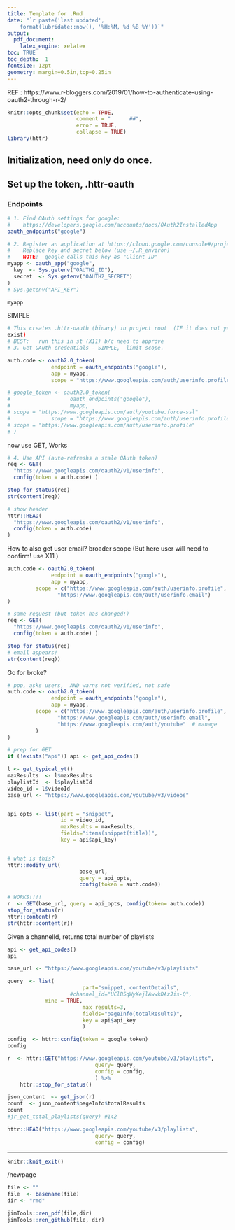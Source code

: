 ```yaml
--- 
title: Template for .Rmd 
date: "`r paste('last updated', 
    format(lubridate::now(), '%H:%M, %d %B %Y'))`"
output: 
  pdf_document: 
    latex_engine: xelatex
toc: TRUE 
toc_depth:  1 
fontsize: 12pt 
geometry: margin=0.5in,top=0.25in 
---
```

REF : 
https://www.r-bloggers.com/2019/01/how-to-authenticate-using-oauth2-through-r-2/
```r
knitr::opts_chunk$set(echo = TRUE,
                      comment = "      ##",
                      error = TRUE,
                      collapse = TRUE)
library(httr)
```

## Initialization,  need only do once.
## Set up the token, .httr-oauth

### Endpoints
```r

# 1. Find OAuth settings for google:
#    https://developers.google.com/accounts/docs/OAuth2InstalledApp
oauth_endpoints("google")

```
```r

# 2. Register an application at https://cloud.google.com/console#/project
#    Replace key and secret below (use ~/.R_environ)
#    NOTE:  google calls this key as "Client ID"
myapp <- oauth_app("google",
  key  <- Sys.getenv("OAUTH2_ID"),
  secret  <- Sys.getenv("OAUTH2_SECRET")
)
# Sys.getenv("API_KEY")

myapp
```

SIMPLE
```r

# This creates .httr-oauth (binary) in project root  (IF it does not yet
exist)
# BEST:   run this in st (X11) b/c need to approve 
# 3. Get OAuth credentials - SIMPLE,  limit scope.

auth.code <- oauth2.0_token(
              endpoint = oauth_endpoints("google"),
              app = myapp,
              scope = "https://www.googleapis.com/auth/userinfo.profile")

# google_token <- oauth2.0_token(
#                   oauth_endpoints("google"), 
#                   myapp,
# scope = "https://www.googleapis.com/auth/youtube.force-ssl"
#             scope = "https://www.googleapis.com/auth/userinfo.profile"
# scope = "https://www.googleapis.com/auth/userinfo.profile"
# )
```

now use GET, Works
```r
# 4. Use API (auto-refreshs a stale OAuth token)
req <- GET(
  "https://www.googleapis.com/oauth2/v1/userinfo",
  config(token = auth.code) )

stop_for_status(req)
str(content(req))

# show header
httr::HEAD(
  "https://www.googleapis.com/oauth2/v1/userinfo",
  config(token = auth.code) 
)
```
How to also get user email? broader scope
(But here user will need to confirm!   use X11  )

```r
auth.code <- oauth2.0_token(
              endpoint = oauth_endpoints("google"),
              app = myapp,
         scope = c("https://www.googleapis.com/auth/userinfo.profile",
                "https://www.googleapis.com/auth/userinfo.email")
)

# same request (but token has changed!)
req <- GET(
  "https://www.googleapis.com/oauth2/v1/userinfo",
  config(token = auth.code) )

stop_for_status(req)
# email appears!
str(content(req))


```
Go for broke?
```r
# pop, asks users,  AND warns not verified, not safe
auth.code <- oauth2.0_token(
              endpoint = oauth_endpoints("google"),
              app = myapp,
         scope = c("https://www.googleapis.com/auth/userinfo.profile",
                "https://www.googleapis.com/auth/userinfo.email",
                "https://www.googleapis.com/auth/youtube"  # manage
         )
)

# prep for GET
if (!exists("api")) api <- get_api_codes()

l <- get_typical_yt()
maxResults  <- l$maxResults
playlistId  <- l$playlistId
video_id = l$videoId
base_url <- "https://www.googleapis.com/youtube/v3/videos"


api_opts <- list(part = "snippet",
                 id = video_id,
                 maxResults = maxResults,
                 fields="items(snippet(title))",
                 key = api$api_key)


# what is this?
httr::modify_url(
                       base_url, 
                       query = api_opts, 
                       config(token = auth.code))

# WORKS!!!!
r  <- GET(base_url, query = api_opts, config(token= auth.code))
stop_for_status(r)
httr::content(r)
str(httr::content(r))

```

Given a channelId, returns total number of playlists
```r
api <- get_api_codes()
api

base_url <- "https://www.googleapis.com/youtube/v3/playlists"
```

```r

query  <- list(
						part="snippet, contentDetails",
    				#channel_id="UClB5qWyXejlAwwkDAzJis-Q",
            mine = TRUE, 
						max_results=3,
						fields="pageInfo(totalResults)",
						key = api$api_key
						)

config  <- httr::config(token = google_token)
config

r  <- httr::GET("https://www.googleapis.com/youtube/v3/playlists",
 							query= query,
 							config = config,
							) %>% 
	httr::stop_for_status()

json_content  <- get_json(r)
count  <- json_content$pageInfo$totalResults
count
#jr_get_total_playlists(query) #142
```
```r

httr::HEAD("https://www.googleapis.com/youtube/v3/playlists",
 							query= query,
 							config = config)
```

***

```r
knitr::knit_exit()
```

/newpage

```r
file <- ""
file  <- basename(file)
dir <- "rmd"

jimTools::ren_pdf(file,dir)
jimTools::ren_github(file, dir)
```
